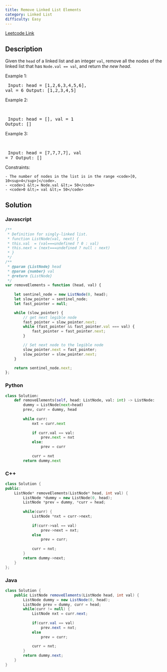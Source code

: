 ```yaml
---
title: Remove Linked List Elements
category: Linked List
difficulty: Easy
---
```


<Callout>

[Leetcode Link](https://leetcode.com/problems/remove-linked-list-elements)

</Callout>

## Description
Given the <code>head</code> of a linked list and an integer <code>val</code>, remove all the nodes of the linked list that has <code>Node.val == val</code>, and return *the new head*.

 
Example 1:
<Image alt="" src="https://assets.leetcode.com/uploads/2021/03/06/removelinked-list.jpg" width={500} height={142} />
<br /><pre className="overflow-x-auto">
Input: head = [1,2,6,3,4,5,6], val = 6
Output: [1,2,3,4,5]
</pre>

Example 2:

<br /><pre className="overflow-x-auto">
Input: head = [], val = 1
Output: []
</pre>

Example 3:

<br /><pre className="overflow-x-auto">
Input: head = [7,7,7,7], val = 7
Output: []
</pre>

 
Constraints:


	- The number of nodes in the list is in the range <code>[0, 10<sup>4</sup>]</code>.
	- <code>1 &lt;= Node.val &lt;= 50</code>
	- <code>0 &lt;= val &lt;= 50</code>



## Solution

### Javascript
```javascript
/**
 * Definition for singly-linked list.
 * function ListNode(val, next) {
 * this.val  = (val===undefined ? 0 : val)
 * this.next = (next===undefined ? null : next)
 * }
 */
/**
 * @param {ListNode} head
 * @param {number} val
 * @return {ListNode}
 */
var removeElements = function (head, val) {
    
    let sentinel_node = new ListNode(0, head);
    let slow_pointer = sentinel_node;
    let fast_pointer = null;

    while (slow_pointer) {
        // get next legible node
        fast_pointer = slow_pointer.next;
        while (fast_pointer && fast_pointer.val === val) {
            fast_pointer = fast_pointer.next;
        }

        // Set next node to the legible node
        slow_pointer.next = fast_pointer;
        slow_pointer = slow_pointer.next;
    }

    return sentinel_node.next;
};

```
### Python
```python
class Solution:
    def removeElements(self, head: ListNode, val: int) -> ListNode:
        dummy = ListNode(next=head)
        prev, curr = dummy, head
        
        while curr:
            nxt = curr.next
            
            if curr.val == val:
                prev.next = nxt
            else:
                prev = curr
            
            curr = nxt
        return dummy.next

```
### C++
```cpp
class Solution {
public:
    ListNode* removeElements(ListNode* head, int val) {
        ListNode *dummy = new ListNode(0, head);
        ListNode *prev = dummy, *curr = head;
        
        while(curr) {
            ListNode *nxt = curr->next;
            
            if(curr->val == val)
                prev->next = nxt;
            else
                prev = curr;
            
            curr = nxt;
        }
        return dummy->next;
    }
};

```
### Java
```java
class Solution {
    public ListNode removeElements(ListNode head, int val) {
        ListNode dummy = new ListNode(0, head);
        ListNode prev = dummy, curr = head;
        while(curr != null) {
            ListNode nxt = curr.next;
            
            if(curr.val == val)
                prev.next = nxt;
            else
                prev = curr;
            
            curr = nxt;
        }
        return dummy.next;
    }
}

```


